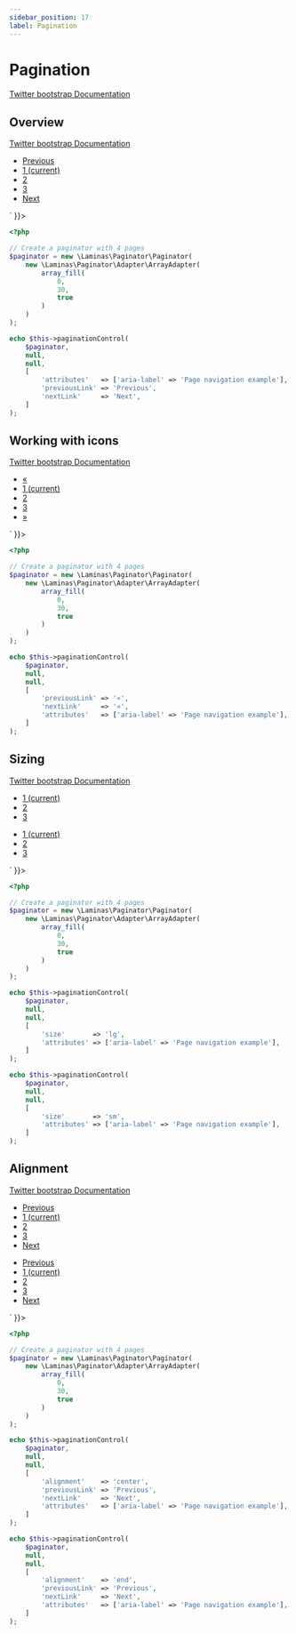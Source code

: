 ```yaml
---
sidebar_position: 17
label: Pagination
---
```



# Pagination

[Twitter bootstrap Documentation](https://getbootstrap.com/docs/4.5/components/pagination/)

## Overview

[Twitter bootstrap Documentation](https://getbootstrap.com/docs/4.5/components/pagination/#overview)

<Tabs>
<TabItem value="result" label="Result" default>
  <HtmlCode bootstrapVersion="4.5">
      <div dangerouslySetInnerHTML={{ __html: `<nav aria-label="Page navigation example">
    <ul class="pagination">
        <li class="disabled page-item"><a class="page-link" href="#" tabindex="-1">Previous</a></li>
        <li class="active page-item"><a class="page-link" href="#">1 <span class="sr-only">(current)</span></a></li>
        <li class="page-item"><a class="page-link" href="/test-route/2">2</a></li>
        <li class="page-item"><a class="page-link" href="/test-route/3">3</a></li>
        <li class="page-item"><a class="page-link" href="/test-route/2">Next</a></li>
    </ul>
</nav>` }}></div>
  </HtmlCode>
</TabItem>
<TabItem value="source" label="Source">

```php
<?php

// Create a paginator with 4 pages
$paginator = new \Laminas\Paginator\Paginator(
    new \Laminas\Paginator\Adapter\ArrayAdapter(
        array_fill(
            0,
            30,
            true
        )
    )
);

echo $this->paginationControl(
    $paginator,
    null,
    null,
    [
        'attributes'   => ['aria-label' => 'Page navigation example'],
        'previousLink' => 'Previous',
        'nextLink'     => 'Next',
    ]
);

```

</TabItem>
</Tabs>

## Working with icons

[Twitter bootstrap Documentation](https://getbootstrap.com/docs/4.5/components/pagination/#working-with-icons)

<Tabs>
<TabItem value="result" label="Result" default>
  <HtmlCode bootstrapVersion="4.5">
      <div dangerouslySetInnerHTML={{ __html: `<nav aria-label="Page navigation example">
    <ul class="pagination">
        <li class="disabled page-item"><a class="page-link" href="#" tabindex="-1">«</a></li>
        <li class="active page-item"><a class="page-link" href="#">1 <span class="sr-only">(current)</span></a></li>
        <li class="page-item"><a class="page-link" href="/test-route/2">2</a></li>
        <li class="page-item"><a class="page-link" href="/test-route/3">3</a></li>
        <li class="page-item"><a class="page-link" href="/test-route/2">»</a></li>
    </ul>
</nav>` }}></div>
  </HtmlCode>
</TabItem>
<TabItem value="source" label="Source">

```php
<?php

// Create a paginator with 4 pages
$paginator = new \Laminas\Paginator\Paginator(
    new \Laminas\Paginator\Adapter\ArrayAdapter(
        array_fill(
            0,
            30,
            true
        )
    )
);

echo $this->paginationControl(
    $paginator,
    null,
    null,
    [
        'previousLink' => '«',
        'nextLink'     => '»',
        'attributes'   => ['aria-label' => 'Page navigation example'],
    ]
);

```

</TabItem>
</Tabs>

## Sizing

[Twitter bootstrap Documentation](https://getbootstrap.com/docs/4.5/components/pagination/#sizing)

<Tabs>
<TabItem value="result" label="Result" default>
  <HtmlCode bootstrapVersion="4.5">
      <div dangerouslySetInnerHTML={{ __html: `<nav aria-label="Page navigation example">
    <ul class="pagination pagination-lg">
        <li class="active page-item"><a class="page-link" href="#">1 <span class="sr-only">(current)</span></a></li>
        <li class="page-item"><a class="page-link" href="/test-route/2">2</a></li>
        <li class="page-item"><a class="page-link" href="/test-route/3">3</a></li>
    </ul>
</nav>
<nav aria-label="Page navigation example">
    <ul class="pagination pagination-sm">
        <li class="active page-item"><a class="page-link" href="#">1 <span class="sr-only">(current)</span></a></li>
        <li class="page-item"><a class="page-link" href="/test-route/2">2</a></li>
        <li class="page-item"><a class="page-link" href="/test-route/3">3</a></li>
    </ul>
</nav>` }}></div>
  </HtmlCode>
</TabItem>
<TabItem value="source" label="Source">

```php
<?php

// Create a paginator with 4 pages
$paginator = new \Laminas\Paginator\Paginator(
    new \Laminas\Paginator\Adapter\ArrayAdapter(
        array_fill(
            0,
            30,
            true
        )
    )
);

echo $this->paginationControl(
    $paginator,
    null,
    null,
    [
        'size'       => 'lg',
        'attributes' => ['aria-label' => 'Page navigation example'],
    ]
);

echo $this->paginationControl(
    $paginator,
    null,
    null,
    [
        'size'       => 'sm',
        'attributes' => ['aria-label' => 'Page navigation example'],
    ]
);

```

</TabItem>
</Tabs>

## Alignment

[Twitter bootstrap Documentation](https://getbootstrap.com/docs/4.5/components/pagination/#alignment)

<Tabs>
<TabItem value="result" label="Result" default>
  <HtmlCode bootstrapVersion="4.5">
      <div dangerouslySetInnerHTML={{ __html: `<nav aria-label="Page navigation example">
    <ul class="justify-content-center pagination">
        <li class="disabled page-item"><a class="page-link" href="#" tabindex="-1">Previous</a></li>
        <li class="active page-item"><a class="page-link" href="#">1 <span class="sr-only">(current)</span></a></li>
        <li class="page-item"><a class="page-link" href="/test-route/2">2</a></li>
        <li class="page-item"><a class="page-link" href="/test-route/3">3</a></li>
        <li class="page-item"><a class="page-link" href="/test-route/2">Next</a></li>
    </ul>
</nav>
<nav aria-label="Page navigation example">
    <ul class="justify-content-end pagination">
        <li class="disabled page-item"><a class="page-link" href="#" tabindex="-1">Previous</a></li>
        <li class="active page-item"><a class="page-link" href="#">1 <span class="sr-only">(current)</span></a></li>
        <li class="page-item"><a class="page-link" href="/test-route/2">2</a></li>
        <li class="page-item"><a class="page-link" href="/test-route/3">3</a></li>
        <li class="page-item"><a class="page-link" href="/test-route/2">Next</a></li>
    </ul>
</nav>` }}></div>
  </HtmlCode>
</TabItem>
<TabItem value="source" label="Source">

```php
<?php

// Create a paginator with 4 pages
$paginator = new \Laminas\Paginator\Paginator(
    new \Laminas\Paginator\Adapter\ArrayAdapter(
        array_fill(
            0,
            30,
            true
        )
    )
);

echo $this->paginationControl(
    $paginator,
    null,
    null,
    [
        'alignment'    => 'center',
        'previousLink' => 'Previous',
        'nextLink'     => 'Next',
        'attributes'   => ['aria-label' => 'Page navigation example'],
    ]
);

echo $this->paginationControl(
    $paginator,
    null,
    null,
    [
        'alignment'    => 'end',
        'previousLink' => 'Previous',
        'nextLink'     => 'Next',
        'attributes'   => ['aria-label' => 'Page navigation example'],
    ]
);

```

</TabItem>
</Tabs>

